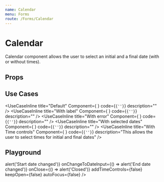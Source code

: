 ```yaml
---
name: Calendar
menu: Forms
route: /Forms/Calendar
---
```



# Calendar

Calendar component allows the user to select an initial and a final date (with or without times).

## Props
<Props of={CalendarPropsComponent} />

## Use Cases
<UseCaseInline
  title="Default"
  Component={
    <Calendar hideError />
  }
  code={<code>{'<Calendar hideError />'}</code>}
  description=""
/>
<UseCaseInline
  title="With label"
  Component={
    <Calendar label="SELECT A DATE RANGE" />
  }
  code={<code>{'<Calendar label="SELECT A DATE RANGE" />'}</code>}
  description=""
/>
<UseCaseInline
  title="With error"
  Component={
    <Calendar error="Some error" />
  }
  code={<code>{'<Calendar error="Some error" />'}</code>}
  description=""
/>
<UseCaseInline
  title="With selected dates"
  Component={
    <Calendar formFromDate={moment()} formToDate={moment()} />
  }
  code={<code>{'<Calendar formFromDate={moment()} formToDate={moment()} />'}</code>}
  description=""
/>
<UseCaseInline
  title="With Time controls"
  Component={
    <Calendar addTimeControls />
  }
  code={<code>{'<Calendar addTimeControls />'}</code>}
  description="This allows the user to select times for initial and final dates"
/>

## Playground

<Playground>
  <Calendar
    label="CALENDAR"
    hideError={false}
    error=""
    formFromDate={moment().subtract(10, 'day')}
    formToDate={moment()}
    onChangeFromDateInput={() => alert('Start date changed')}
    onChangeToDateInput={() => alert('End date changed')}
    onClose={() => alert('Closed')}
    addTimeControls={false}
    keepOpen={false}
    autoFocus={false}
  />
</Playground>
